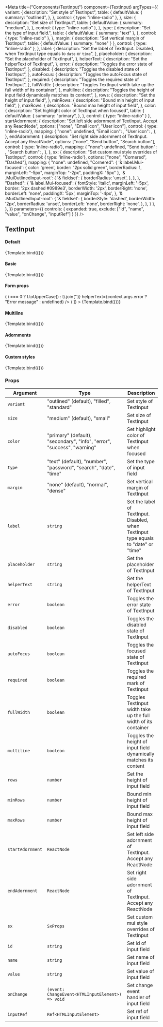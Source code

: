 
<Meta
  title={"Components/TextInput"}
  component={TextInput}
  argTypes={{
    variant: {
      description: "Set style of TextInput",
      table: {
        defaultValue: {
          summary: "outlined",
        },
      },
      control: {
        type: "inline-radio"
      },
    },
    size: {
      description: "Set size of TextInput",
      table: {
        defaultValue: {
          summary: "medium",
        },
      },
      control: {
        type: "inline-radio"
      },
    },
    type: {
      description: "Set the type of input field.",
      table: {
        defaultValue: {
          summary: "text"
        },
      },
      control: {
        type: "inline-radio"
      },
    },
    margin: {
      description: "Set vertical margin of TextInput",
      table: {
        defaultValue: {
          summary: "none"
        }
      },
      control: {
        type: "inline-radio"
      },
    },
    label: {
      description: "Set the label of TextInput. Disabled, when TextInput type equals to `date` or `time`",
    },
    placeholder: {
      description: "Set the placeholder of TextInput",
    },
    helperText: {
      description: "Set the helperText of TextInput",
    },
    error: {
      description: "Toggles the error state of TextInput",
    },
    disabled: {
      description: "Toggles the disabled state of TextInput",
    },
    autoFocus: {
      description: "Toggles the autoFocus state of TextInput",
    },
    required: {
      description: "Toggles the required state of TextInput",
    },
    fullWidth: {
      description: "Toggles TextInput width take up the full width of its container",
    },
    multiline: {
      description: "Toggles the height of input field dynamically matches its content",
    },
    rows: {
      description: "Set the height of input field",
    },
    minRows: {
      description: "Bound min height of input field",
    },
    maxRows: {
      description: "Bound max height of input field",
    },
    color: {
      description: "Set highlight color of TextInput when focused",
      table: {
        defaultValue: {
          summary: "primary",
        },
      },
      control: {
        type: "inline-radio"
      }
    },
    startAdornment: {
      description: "Set left side adornment of TextInput. Accept any ReactNode",
      options: ["none", "Email icon", "User icon"],
      control: { type: 'inline-radio'},
      mapping: {
        "none": undefined,
        "Email icon": <EmailOutlined />,
        "User icon": <Person2Outlined />,
      },
    },
    endAdornment: {
      description: "Set right side adornment of TextInput. Accept any ReactNode",
      options: ["none", "Send button", "Search button"],
      control: { type: 'inline-radio'},
      mapping: {
        "none": undefined,
        "Send button": <IconButton><SendOutlined /></IconButton>,
        "Search button": <IconButton><SearchOutlined /></IconButton>,
      },
    },
    sx: {
      description: "Set custom mui style overrides of TextInput",
      control: { type: 'inline-radio'},
      options: ["none", "Cornered", "Dashed"],
      mapping: {
        "none": undefined,
        "Cornered": {
          '& label.Mui-focused': {
            color: 'green',
            border: "2px solid green",
            borderRadius: 1,
            marginLeft: "-5px",
            marginTop: "-2px",
            paddingX: "5px"
          },
          '& .MuiOutlinedInput-root': {
            '& fieldset': {
              borderRadius: 'unset',
            },
          },
        },
        "Dashed": {
          '& label.Mui-focused': {
            fontStyle: 'italic',
            marginLeft: '-5px',
            border: '2px dashed #0989e3',
            borderWidth: '2px',
            borderRight: 'none',
            borderLeft: 'none',
            paddingX: '5px',
            marginTop: '-4px',
          },
          '& .MuiOutlinedInput-root': {
            '& fieldset': {
              borderStyle: 'dashed',
              borderWidth: '2px',
              borderRadius: 'unset',
              borderLeft: 'none',
              borderRight: 'none',
            },
          },
        }
      },
    },
  }}
  parameters={{
    controls: {
      expanded: true,
      exclude: ["id", "name", "value", "onChange", "inputRef"]
    }
  }}
/>


## TextInput

#### Default

<Canvas>
  <Story name="Default">
    {Template.bind({})}
  </Story>
</Canvas>

#### Basic

<Canvas>
  <Story
    name="Basic"
    args={{
      variant: "standard",
      size: "small",
      color: "success",
      margin: "dense",
      label: "Label",
      placeholder: "Placeholder",
      helperText: "Helper text"
    }}
    parameters={{
      controls: {
        include: ["variant", "size", "color", "margin", "label", "placeholder", "helperText"]
      }
    }}
  >
    {Template.bind({})}
  </Story>
</Canvas>

#### Form props

<Canvas>
  <Story
    name="Form props"
    args={{
      type: "password",
      autoFocus: false,
      required: true,
      error: true,
      disabled: false,
    }}
    parameters={{
      controls: {
        include: ["type", "required", "error", "disabled", "autoFocus"]
      }
    }}
    decorators={[
      (_, context) => (
        <TextInput
          {...context.args}
          label={context.args.type.split('').map((l, i) => i === 0 ? l.toUpperCase() : l).join('')}
          helperText={context.args.error ? "Error message" : undefined}
        />
      )
    ]}
  >
    {Template.bind({})}
  </Story>
</Canvas>

#### Multiline

<Canvas>
  <Story
    name="Multiline"
    args={{
      variant: "filled",
      placeholder: "Message",
      fullWidth: true,
      multiline: true,
      rows: 3,
    }}
    parameters={{
      controls: {
        include: ["multiline", "rows", "minRows", "maxRows", "fullWidth"],
      }
    }}
  >
    {Template.bind({})}
  </Story>
</Canvas>

#### Adornments

<Canvas>
  <Story
    name="Adornments"
    args={{
      variant: "standard",
      startAdornment: "Email icon",
      endAdornment: "none",
    }}
    parameters={{
      controls: {
        include: ["startAdornment", "endAdornment"],
      }
    }}
  >
    {Template.bind({})}
  </Story>
</Canvas>

#### Custom styles

<Canvas>
  <Story
    name="Custom styles"
    args={{
      label: "Custom",
      sx: "Dashed"
    }}
    parameters={{
      controls: {
        include: ["sx"],
      }
    }}
  >
    {Template.bind({})}
  </Story>
</Canvas>

### Props

| Argument         | Type                                                                    | Description                                                                          |
|------------------|-------------------------------------------------------------------------|--------------------------------------------------------------------------------------|
| `variant`        | "outlined" (default), "filled", "standard"                              | Set style of TextInput                                                               |
| `size`           | "medium" (default), "small"                                             | Set size of TextInput                                                                |
| `color`          | "primary" (default), "secondary", "info", "error", "success", "warning" | Set highlight color of TextInput when focused                                        |
| `type`           | "text" (default), "number", "password", "search", "date", "time"        | Set the type of input field                                                          |
| `margin`         | "none" (default), "normal", "dense"                                     | Set vertical margin of TextInput                                                     |
| `label`          | `string`                                                                | Set the label of TextInput. Disabled, when TextInput type equals to "date" or "time" |
| `placeholder`    | `string`                                                                | Set the placeholder of TextInput                                                     |
| `helperText`     | `string`                                                                | Set the helperText of TextInput                                                      |
| `error`          | `boolean`                                                               | Toggles the error state of TextInput                                                 |
| `disabled`       | `boolean`                                                               | Toggles the disabled state of TextInput                                              |
| `autoFocus`      | `boolean`                                                               | Toggles the focused state of TextInput                                               |
| `required`       | `boolean`                                                               | Toggles the required mark of TextInput                                               |
| `fullWidth`      | `boolean`                                                               | Toggles TextInput width take up the full width of its container                      |
| `multiline`      | `boolean`                                                               | Toggles the height of input field dynamically matches its content                    |
| `rows`           | `number`                                                                | Set the height of input field                                                        |
| `minRows`        | `number`                                                                | Bound min height of input field                                                      |
| `maxRows`        | `number`                                                                | Bound max height of input field                                                      |
| `startAdornment` | `ReactNode`                                                             | Set left side adornment of TextInput. Accept any ReactNode                           |
| `endAdornment`   | `ReactNode`                                                             | Set right side adornment of TextInput. Accept any ReactNode                          |
| `sx`             | `SxProps`                                                               | Set custom mui style overrides of TextInput                                          |
| `id`             | `string`                                                                | Set id of input field                                                                |
| `name`           | `string`                                                                | Set name of input field                                                              |
| `value`          | `string`                                                                | Set value of input field                                                             |
| `onChange`       | `(event: ChangeEvent<HTMLInputElement>) => void `                       | Set change event handler of input field                                              |
| `inputRef`       | `Ref<HTMLInputElement> `                                                | Set ref of input field                                                               |
